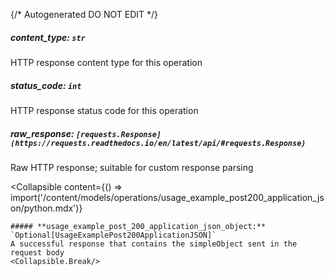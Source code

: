 {/* Autogenerated DO NOT EDIT  */}

##### **content_type:** `str`
HTTP response content type for this operation

##### **status_code:** `int`
HTTP response status code for this operation

##### **raw_response:** `[requests.Response](https://requests.readthedocs.io/en/latest/api/#requests.Response)`
Raw HTTP response; suitable for custom response parsing

<Collapsible
    content={() => import('/content/models/operations/usage_example_post200_application_json/python.mdx')}
>
    ##### **usage_example_post_200_application_json_object:** `Optional[UsageExamplePost200ApplicationJSON]`
    A successful response that contains the simpleObject sent in the request body
    <Collapsible.Break/>
</Collapsible>

